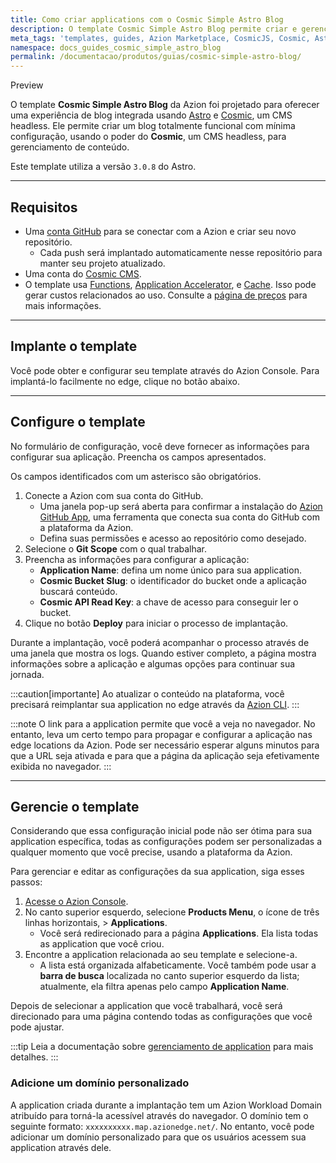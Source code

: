 ```yaml
---
title: Como criar applications com o Cosmic Simple Astro Blog
description: O template Cosmic Simple Astro Blog permite criar e gerenciar um blog facilmente, usando Astro e o Cosmic, um CMS headless, para gerenciamento de conteúdo.
meta_tags: 'templates, guides, Azion Marketplace, CosmicJS, Cosmic, Astro, blog'
namespace: docs_guides_cosmic_simple_astro_blog
permalink: /documentacao/produtos/guias/cosmic-simple-astro-blog/
---
```



<Tag severity="info" client:only="vue">
Preview
</Tag>

O template **Cosmic Simple Astro Blog** da Azion foi projetado para oferecer uma experiência de blog integrada usando [Astro](https://docs.astro.build/en/concepts/why-astro/) e [Cosmic](https://www.cosmicjs.com/), um CMS headless. Ele permite criar um blog totalmente funcional com mínima configuração, usando o poder do **Cosmic**, um CMS headless, para gerenciamento de conteúdo.

Este template utiliza a versão `3.0.8` do Astro.

---

## Requisitos

- Uma [conta GitHub](https://github.com/signup) para se conectar com a Azion e criar seu novo repositório.
   - Cada push será implantado automaticamente nesse repositório para manter seu projeto atualizado.
- Uma conta do [Cosmic CMS](https://www.cosmicjs.com/).
- O template usa [Functions](/pt-br/documentacao/produtos/build/applications/functions/), [Application Accelerator](/pt-br/documentacao/produtos/build/applications/application-accelerator/), e [Cache](/pt-br/documentacao/produtos/build/applications/cache/). Isso pode gerar custos relacionados ao uso. Consulte a [página de preços](/pt-br/documentacao/produtos/precos/) para mais informações.

---

## Implante o template

Você pode obter e configurar seu template através do Azion Console. Para implantá-lo facilmente no edge, clique no botão abaixo.

<LinkButton
   label="Implantar"
   link="https://console.azion.com/create/cosmic/cosmic-simple-astro-blog"
   icon="ai ai-azion"
   icon-pos="left"
 />

---

## Configure o template

No formulário de configuração, você deve fornecer as informações para configurar sua aplicação. Preencha os campos apresentados.

Os campos identificados com um asterisco são obrigatórios.

1. Conecte a Azion com sua conta do GitHub.
   - Uma janela pop-up será aberta para confirmar a instalação do [Azion GitHub App](/pt-br/documentacao/produtos/guias/azion-github-app/), uma ferramenta que conecta sua conta do GitHub com a plataforma da Azion.
   - Defina suas permissões e acesso ao repositório como desejado.
2. Selecione o **Git Scope** com o qual trabalhar.
3. Preencha as informações para configurar a aplicação:
   - **Application Name**: defina um nome único para sua application.
   - **Cosmic Bucket Slug**: o identificador do bucket onde a aplicação buscará conteúdo.
   - **Cosmic API Read Key**: a chave de acesso para conseguir ler o bucket.
4. Clique no botão **Deploy** para iniciar o processo de implantação.

Durante a implantação, você poderá acompanhar o processo através de uma janela que mostra os logs. Quando estiver completo, a página mostra informações sobre a aplicação e algumas opções para continuar sua jornada.

:::caution[importante]
Ao atualizar o conteúdo na plataforma, você precisará reimplantar sua application no edge através da [Azion CLI](https://www.azion.com/en/documentation/devtools/cli/deploy).
:::

:::note
O link para a application permite que você a veja no navegador. No entanto, leva um certo tempo para propagar e configurar a aplicação nas edge locations da Azion. Pode ser necessário esperar alguns minutos para que a URL seja ativada e para que a página da aplicação seja efetivamente exibida no navegador.
:::

---

## Gerencie o template

Considerando que essa configuração inicial pode não ser ótima para sua application específica, todas as configurações podem ser personalizadas a qualquer momento que você precise, usando a plataforma da Azion.

Para gerenciar e editar as configurações da sua application, siga esses passos:

1. [Acesse o Azion Console](https://console.azion.com).
2. No canto superior esquerdo, selecione **Products Menu**, o ícone de três linhas horizontais, > **Applications**.
   - Você será redirecionado para a página **Applications**. Ela lista todas as application que você criou.
3. Encontre a application relacionada ao seu template e selecione-a.
   - A lista está organizada alfabeticamente. Você também pode usar a **barra de busca** localizada no canto superior esquerdo da lista; atualmente, ela filtra apenas pelo campo **Application Name**.

Depois de selecionar a application que você trabalhará, você será direcionado para uma página contendo todas as configurações que você pode ajustar.

:::tip
Leia a documentação sobre [gerenciamento de application](/pt-br/documentacao/produtos/build/edge-application/primeiros-passos/) para mais detalhes.
:::

### Adicione um domínio personalizado

A application criada durante a implantação tem um Azion Workload Domain atribuído para torná-la acessível através do navegador. O domínio tem o seguinte formato: `xxxxxxxxxx.map.azionedge.net/`. No entanto, você pode adicionar um domínio personalizado para que os usuários acessem sua application através dele.


<LinkButton link="/pt-br/documentacao/produtos/guias/configurar-dominio/" label="Ir para o guia de configuração de domínio" severity="secondary" />
